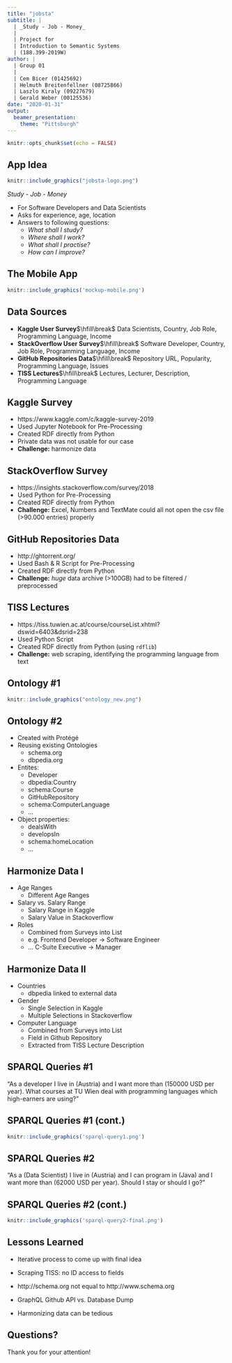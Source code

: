 ```yaml
---
title: "jobsta"
subtitle: |
  | _Study - Job - Money_
  | 
  | Project for
  | Introduction to Semantic Systems
  | (188.399-2019W)
author: |
  | Group 01
  |
  | Cem Bicer (01425692)
  | Helmuth Breitenfellner (08725866)
  | Laszlo Kiraly (09227679)
  | Gerald Weber (00125536)
date: "2020-01-31"
output:
  beamer_presentation:
    theme: "Pittsburgh"
---
```


```r
knitr::opts_chunk$set(echo = FALSE)
```

## App Idea

```r
knitr::include_graphics("jobsta-logo.png")
```

_Study - Job - Money_

* For Software Developers and Data Scientists
* Asks for experience, age, location
* Answers to following questions:
    * _What shall I study?_
    * _Where shall I work?_
    * _What shall I practise?_
    * _How can I improve?_

## The Mobile App

```r
knitr::include_graphics('mockup-mobile.png')
```

## Data Sources

* **Kaggle User Survey**$\hfill\break$
  Data Scientists, Country, Job Role, Programming Language, Income
* **StackOverflow User Survey**$\hfill\break$
  Software Developer, Country, Job Role, Programming Language, Income
* **GitHub Repositories Data**$\hfill\break$
  Repository URL, Popularity, Programming Language, Issues
* **TISS Lectures**$\hfill\break$
  Lectures, Lecturer, Description, Programming Language

## Kaggle Survey

* https://www.kaggle.com/c/kaggle-survey-2019
* Used Jupyter Notebook for Pre-Processing
* Created RDF directly from Python
* Private data was not usable for our case
* **Challenge:** harmonize data

## StackOverflow Survey

* https://insights.stackoverflow.com/survey/2018
* Used Python for Pre-Processing
* Created RDF directly from Python
* **Challenge:** Excel, Numbers and TextMate could all not open the csv file (>90.000 entries) properly

## GitHub Repositories Data

* http://ghtorrent.org/
* Used Bash & R Script for Pre-Processing
* Created RDF directly from Python
* **Challenge:** _huge_ data archive (>100GB) had to be filtered / preprocessed

## TISS Lectures

* https://tiss.tuwien.ac.at/course/courseList.xhtml?dswid=6403&dsrid=238
* Used Python Script
* Created RDF directly from Python (using `rdflib`)
* **Challenge:** web scraping, identifying the programming language from text

## Ontology #1

```r
knitr::include_graphics("ontology_new.png")
```

## Ontology #2

* Created with Protégé
* Reusing existing Ontologies
  * schema.org
  * dbpedia.org
* Entites:
  - Developer
  - dbpedia:Country
  - schema:Course
  - GitHubRepository
  - schema:ComputerLanguage
  - ...
* Object properties:
  - dealsWith
  - developsIn
  - schema:homeLocation
  - ...

## Harmonize Data I

* Age Ranges
    * Different Age Ranges

* Salary vs. Salary Range
    * Salary Range in Kaggle
    * Salary Value in Stackoverflow

* Roles
  * Combined from Surveys into List
  * e.g. Frontend Developer -> Software Engineer
  * ... C-Suite Executive -> Manager

## Harmonize Data II

* Countries
    * dbpedia linked to external data

* Gender
    * Single Selection in Kaggle
    * Multiple Selections in Stackoverflow

* Computer Language
    * Combined from Surveys into List
    * Field in Github Repository
    * Extracted from TISS Lecture Description

## SPARQL Queries #1

"As a developer I live in (Austria) and I want more than (150000 USD per year). What courses at TU Wien deal with programming languages which high-earners are using?"

## SPARQL Queries #1 (cont.)

```r
knitr::include_graphics('sparql-query1.png')
```

## SPARQL Queries #2

"As a (Data Scientist) I live in (Austria) and I can program in (Java) and I want more than (62000 USD per year). Should I stay or should I go?"


## SPARQL Queries #2 (cont.)

```r
knitr::include_graphics('sparql-query2-final.png')
```

## Lessons Learned

* Iterative process to come up with final idea

* Scraping TISS: no ID access to fields

* http://schema.org not equal to http://www.schema.org

* GraphQL Github API vs. Database Dump

* Harmonizing data can be tedious


## Questions?

Thank you for your attention!